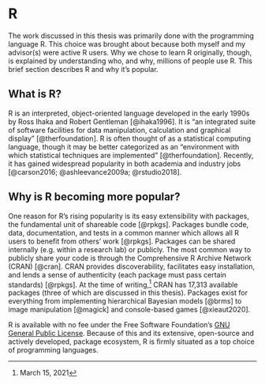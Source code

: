 # R

The work discussed in this thesis was primarily done with the programming language R. This choice was brought about because both myself and my advisor(s) were active R users. Why we chose to learn R originally, though, is explained by understanding who, and why, millions of people use R. This brief section describes R and why it's popular.

## What is R?

R is an interpreted, object-oriented language developed in the early 1990s by Ross Ihaka and Robert Gentleman [@ihaka1996]. It is "an integrated suite of software facilities for data manipulation, calculation and graphical display" [@therfoundation]. R is often thought of as a statistical computing language, though it may be better categorized as an "environment with which statistical techniques are implemented" [@therfoundation]. Recently, it has gained widespread popularity in both academia and industry jobs [@carson2016; @ashleevance2009a; @rstudio2018].

## Why is R becoming more popular? 

One reason for R's rising popularity is its easy extensibility with packages, the fundamental unit of shareable code [@rpkgs]. Packages bundle code, data, documentation, and tests in a common manner which allows all R users to benefit from others' work [@rpkgs]. Packages can be shared internally (e.g. within a research lab) or publicly. The most common way to publicly share your code is through the Comprehensive R Archive Network (CRAN) [@cran]. CRAN provides discoverability, facilitates easy installation, and lends a sense of authenticity (each package must pass certain standards) [@rpkgs]. At the time of writing,[^shinysurveys-1] CRAN has 17,313 available packages (three of which are discussed in this thesis). Packages exist for everything from implementing hierarchical Bayesian models [@brms] to image manipulation [@magick] and console-based games [@xieaut2020].

[^shinysurveys-1]: March 15, 2021

R is available with no fee under the Free Software Foundation's [GNU General Public License](https://www.r-project.org/COPYING). Because of this and its extensive, open-source and actively developed, package ecosystem, R is firmly situated as a top choice of programming languages.
